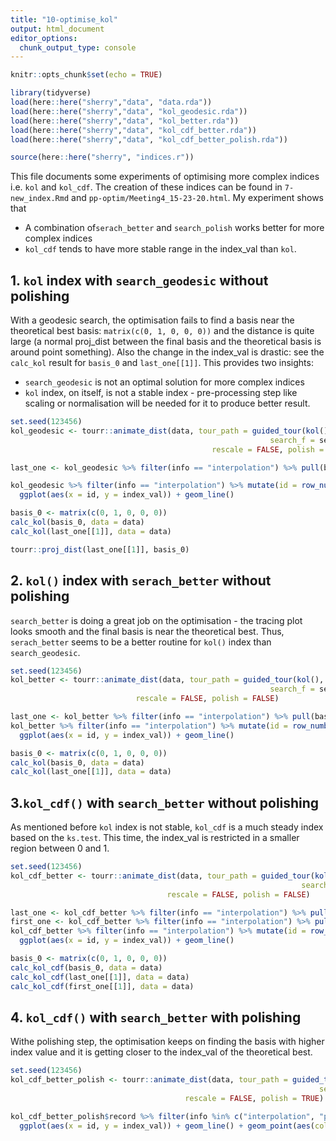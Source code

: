 ```yaml
---
title: "10-optimise_kol"
output: html_document
editor_options: 
  chunk_output_type: console
---
```


```r
knitr::opts_chunk$set(echo = TRUE)

library(tidyverse)
load(here::here("sherry","data", "data.rda"))
load(here::here("sherry","data", "kol_geodesic.rda"))
load(here::here("sherry","data", "kol_better.rda"))
load(here::here("sherry","data", "kol_cdf_better.rda"))
load(here::here("sherry","data", "kol_cdf_better_polish.rda"))

source(here::here("sherry", "indices.r"))
```

This file documents some experiments of optimising more complex indices i.e. `kol` and `kol_cdf`. The creation of these indices can be found in `7-new_index.Rmd` and `pp-optim/Meeting4_15-23-20.html`. My experiment shows that 

- A combination of`serach_better` and `search_polish` works better for more complex indices 
- `kol_cdf` tends to have more stable range in the index_val than `kol`.
 
 
## 1. `kol` index  with `search_geodesic` without polishing 

With a geodesic search, the optimisation fails to find a basis near the theoretical best basis:  `matrix(c(0, 1, 0, 0, 0))` and the distance is quite large (a normal proj_dist between the final basis and the theoretical basis is around point something). Also the change in the index_val is drastic: see the `calc_kol` result for `basis_0` and `last_one[[1]]`. This provides two insights: 

- `search_geodesic` is not an optimal solution for more complex indices
- `kol` index, on itself, is not a stable index - pre-processing step like scaling or normalisation will be needed for it to produce better result.


```r
set.seed(123456)
kol_geodesic <- tourr::animate_dist(data, tour_path = guided_tour(kol(), d = 1,
                                                          search_f = search_geodesic_latest),
                                             rescale = FALSE, polish = FALSE)
```

```r
last_one <- kol_geodesic %>% filter(info == "interpolation") %>% pull(basis) %>% tail(1)

kol_geodesic %>% filter(info == "interpolation") %>% mutate(id = row_number())  %>%
  ggplot(aes(x = id, y = index_val)) + geom_line()

basis_0 <- matrix(c(0, 1, 0, 0, 0))
calc_kol(basis_0, data = data)
calc_kol(last_one[[1]], data = data)

tourr::proj_dist(last_one[[1]], basis_0)
```


## 2. `kol()` index with `serach_better` without polishing

`search_better` is doing a great job on the optimisation - the tracing plot looks smooth and the final basis is near the theoretical best. Thus, `serach_better` seems to be a better routine for `kol()` index than `search_geodesic`. 

```r
set.seed(123456)
kol_better <- tourr::animate_dist(data, tour_path = guided_tour(kol(), d = 1,
                                                          search_f = search_better),
                            rescale = FALSE, polish = FALSE)
```

```r
last_one <- kol_better %>% filter(info == "interpolation") %>% pull(basis) %>% tail(1)
kol_better %>% filter(info == "interpolation") %>% mutate(id = row_number())  %>%
  ggplot(aes(x = id, y = index_val)) + geom_line()

basis_0 <- matrix(c(0, 1, 0, 0, 0))
calc_kol(basis_0, data = data)
calc_kol(last_one[[1]], data = data)

```


## 3.`kol_cdf()` with `search_better` without polishing

As mentioned before `kol` index is not stable, `kol_cdf` is a much steady index based on the `ks.test`. This time, the index_val is restricted in a smaller region between 0 and 1. 

```r
set.seed(123456)
kol_cdf_better <- tourr::animate_dist(data, tour_path = guided_tour(kol_cdf(), d = 1,
                                                                 search_f = search_better),
                                   rescale = FALSE, polish = FALSE)

```

```r
last_one <- kol_cdf_better %>% filter(info == "interpolation") %>% pull(basis) %>% tail(1)
first_one <- kol_cdf_better %>% filter(info == "interpolation") %>% pull(basis) %>% head(1)
kol_cdf_better %>% filter(info == "interpolation") %>% mutate(id = row_number())  %>%
  ggplot(aes(x = id, y = index_val)) + geom_line()

basis_0 <- matrix(c(0, 1, 0, 0, 0))
calc_kol_cdf(basis_0, data = data)
calc_kol_cdf(last_one[[1]], data = data)
calc_kol_cdf(first_one[[1]], data = data)

```

## 4. `kol_cdf()` with `search_better` with polishing

Withe polishing step, the optimisation keeps on finding the basis with higher index value and it is getting closer to the index_val of the theoretical best.  

```r
set.seed(123456)
kol_cdf_better_polish <- tourr::animate_dist(data, tour_path = guided_tour(kol_cdf(), d = 1,
                                                                     search_f = search_better),
                                       rescale = FALSE, polish = TRUE)
```

```r
kol_cdf_better_polish$record %>% filter(info %in% c("interpolation", "polish")) %>% mutate(id = row_number())  %>%
  ggplot(aes(x = id, y = index_val)) + geom_line() + geom_point(aes(col = info))

```

